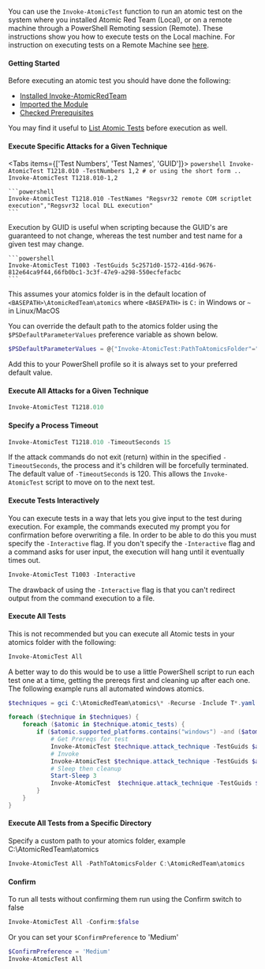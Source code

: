 
You can use the `Invoke-AtomicTest` function to run an atomic test on the system where you installed Atomic Red Team (Local), or on a remote machine through a PowerShell Remoting session (Remote). These instructions show you how to execute tests on the Local machine. For instruction on executing tests on a Remote Machine see [here](/invoke-atomicredteam/execute-tests-remotely).

#### Getting Started

Before executing an atomic test you should have done the following:
* [Installed Invoke-AtomicRedTeam](https://github.com/redcanaryco/invoke-atomicredteam/wiki/Installing-Invoke-AtomicRedTeam)
* [Imported the Module](https://github.com/redcanaryco/invoke-atomicredteam/wiki/Import-the-Module)
* [Checked Prerequisites](https://github.com/redcanaryco/invoke-atomicredteam/wiki/Check-or-Get-Prerequisites-for-Atomic-Tests)

You may find it useful to [List Atomic Tests](https://github.com/redcanaryco/invoke-atomicredteam/wiki/List-Atomic-Tests) before execution as well.

#### Execute Specific Attacks for a Given Technique

<Tabs items={['Test Numbers', 'Test Names', 'GUID']}>
  <Tab>
    ```powershell
    Invoke-AtomicTest T1218.010 -TestNumbers 1,2
    # or using the short form ..
    Invoke-AtomicTest T1218.010-1,2
    ```
  </Tab>
  <Tab>

    ```powershell
    Invoke-AtomicTest T1218.010 -TestNames "Regsvr32 remote COM scriptlet execution","Regsvr32 local DLL execution"
    ```
  </Tab>
  <Tab>
    Execution by GUID is useful when scripting because the GUID's are guaranteed to not change, whereas the test number
    and test name for a given test may change.

    ```powershell
    Invoke-AtomicTest T1003 -TestGuids 5c2571d0-1572-416d-9676-812e64ca9f44,66fb0bc1-3c3f-47e9-a298-550ecfefacbc
    ```

  </Tab>

</Tabs>


This assumes your atomics folder is in the default location of `<BASEPATH>\AtomicRedTeam\atomics` where `<BASEPATH>` is `C:` in Windows or `~` in Linux/MacOS

You can override the default path to the atomics folder using the `$PSDefaultParameterValues` preference variable as shown below.

```powershell
$PSDefaultParameterValues = @{"Invoke-AtomicTest:PathToAtomicsFolder"="C:\Users\myuser\Documents\code\atomic-red-team\atomics"}
```
<Callout>
  Add this to your PowerShell profile so it is always set to your preferred default value.
</Callout>



#### Execute All Attacks for a Given Technique

```powershell
Invoke-AtomicTest T1218.010
```

#### Specify a Process Timeout

```powershell
Invoke-AtomicTest T1218.010 -TimeoutSeconds 15
```

If the attack commands do not exit (return) within in the specified `-TimeoutSeconds`, the process and it's children will be forcefully terminated. The default value of `-TimeoutSeconds` is 120. This allows the `Invoke-AtomicTest` script to move on to the next test.

#### Execute Tests Interactively

You can execute tests in a way that lets you give input to the test during execution. For example, the commands executed my prompt you for confirmation before overwriting a file. In order to be able to do this you must specify the `-Interactive` flag. If you don't specify the `-Interactive` flag and a command asks for user input, the execution will hang until it eventually times out.

```powershell
Invoke-AtomicTest T1003 -Interactive
```

The drawback of using the `-Interactive` flag is that you can't redirect output from the command execution to a file.

#### Execute All Tests

This is not recommended but you can execute all Atomic tests in your atomics folder with the following:

```powershell
Invoke-AtomicTest All
```

A better way to do this would be to use a little PowerShell script to run each test one at a time, getting the prereqs first and cleaning up after each one. The following example runs all automated windows atomics.

```powershell
$techniques = gci C:\AtomicRedTeam\atomics\* -Recurse -Include T*.yaml | Get-AtomicTechnique

foreach ($technique in $techniques) {
    foreach ($atomic in $technique.atomic_tests) {
        if ($atomic.supported_platforms.contains("windows") -and ($atomic.executor -ne "manual")) {
            # Get Prereqs for test
            Invoke-AtomicTest $technique.attack_technique -TestGuids $atomic.auto_generated_guid -GetPrereqs
            # Invoke
            Invoke-AtomicTest $technique.attack_technique -TestGuids $atomic.auto_generated_guid
            # Sleep then cleanup
            Start-Sleep 3
            Invoke-AtomicTest  $technique.attack_technique -TestGuids $atomic.auto_generated_guid -Cleanup
        }
    }
}
```

#### Execute All Tests from a Specific Directory

Specify a custom path to your atomics folder, example C:\AtomicRedTeam\atomics

```powershell
Invoke-AtomicTest All -PathToAtomicsFolder C:\AtomicRedTeam\atomics
```

#### Confirm

To run all tests without confirming them run using the Confirm switch to false

```powershell
Invoke-AtomicTest All -Confirm:$false
```

Or you can set your `$ConfirmPreference` to 'Medium'

```powershell
$ConfirmPreference = 'Medium'
Invoke-AtomicTest All
```
